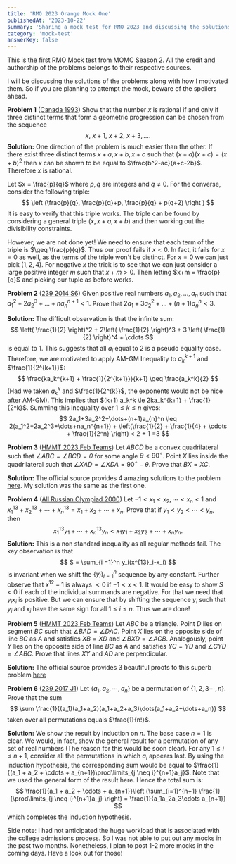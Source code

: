 ```yaml
--- 
title: 'RMO 2023 Orange Mock One'
publishedAt: '2023-10-22'
summary: 'Sharing a mock test for RMO 2023 and discussing the solutions of the problems'
category: 'mock-test'
answerKey: false
---
```


This is the first RMO Mock test from MOMC Season 2. All the credit and authorship of the problems belongs to their respective sources.

I will be discussing the solutions of the problems along with how I motivated them. So if you are planning to attempt the mock, beware of the spoilers ahead.

**Problem 1** ([Canada 1993](https://artofproblemsolving.com/community/c6h130190p738056)) Show that the number $x$ is rational if and only if three distinct terms that form a geometric progression can be chosen from the sequence
$$
x, ~ x+1, ~ x+2,~ x+3,\ldots . 
$$
**Solution:** One direction of the problem is much easier than the other. If there exist three distinct terms $x+a,x+b,x+c$ such that $(x+a)(x+c) = (x+b)^2$ then $x$ can be shown to be equal to $\frac{b^2-ac}{a+c-2b}$. Therefore $x$ is rational. 

Let $x = \frac{p}{q}$ where $p,q$ are integers and $q \neq 0$. For the converse, consider the following triple: 
$$
\left (\frac{p}{q}, \frac{p}{q}+p, \frac{p}{q} + p(q+2) \right ) 
$$
It is easy to verify that this triple works. The triple can be found by considering a general triple $(x,x+a,x+b)$ and then working out the divisibility constraints.

However, we are not done yet! We need to ensure that each term of the triple is $\geq \frac{p}{q}$. Thus our proof fails if $x<0$. In fact, it fails for $x = 0$ as well, as the terms of the triple won't be distinct. For $x = 0$ we can just pick $(1,2,4)$. For negative $x$ the trick is to see that we can just consider a large positive integer $m$ such that $x+m > 0$. Then letting $x+m = \frac{p}{q}$ and picking our tuple as before works.


**Problem 2** ([239 2014 S6](https://artofproblemsolving.com/community/c6h2131168p15577041)) Given positive real numbers $a_1,a_2,\dots,a_n$ such that $a_1^2+2a_2^3+\dots+na_n^{n+1} <1.$ Prove that $2a_1+3a_2^2+\dots+(n+1)a_{n}^n <3.$

**Solution:** The difficult observation is that the infinite sum:
$$
\left( \frac{1}{2} \right)^2 + 2\left( \frac{1}{2} \right)^3 + 3 \left( \frac{1}{2} \right)^4 + \cdots
$$
is equal to $1$. This suggests that all $a_i$ equal to $2$ is a pseudo equality case. Therefore, we are motivated to apply AM-GM Inequality to $a_k^{k+1}$ and $\frac{1}{2^{k+1}}$:
$$ 
\frac{ka_k^{k+1} + \frac{1}{2^{k+1}}}{k+1} \geq \frac{a_k^k}{2}
$$
(Had we taken $a_k^k$ and $\frac{1}{2^{k}}$, the exponents would not be nice after AM-GM). This implies that $(k+1) a_k^k  \le 2ka_k^{k+1} + \frac{1}{2^k}$. Summing this inequality over $1 \leq k \leq n$ gives:
$$
2a_1+3a_2^2+\dots+(n+1)a_{n}^n \leq 2(a_1^2+2a_2^3+\dots+na_n^{n+1}) + \left(\frac{1}{2} + \frac{1}{4} + \cdots + \frac{1}{2^n} \right) < 2 + 1 =3
$$


**Problem 3** ([HMMT 2023 Feb Teams](https://hmmt-archive.s3.amazonaws.com/tournaments/2023/feb/team/problems.pdf)) Let $A B C D$ be a convex quadrilateral such that $\angle A B C=\angle B C D=\theta$ for some angle $\theta<90^{\circ}$. Point $X$ lies inside the quadrilateral such that $\angle X A D=\angle X D A=90^{\circ}-\theta$. Prove that $B X=X C$.

**Solution:** The official source provides 4 amazing solutions to the problem [here](https://hmmt-archive.s3.amazonaws.com/tournaments/2023/feb/team/solutions.pdf). My solution was the same as the first one.


**Problem 4** ([All Russian Olympiad 2000](https://artofproblemsolving.com/community/c6h514293p2889231)) Let $-1 < x_1 < x_2 , \cdots < x_n < 1$ and $x_1^{13} + x_2^{13} + \cdots + x_n^{13} = x_1 + x_2 + \cdots + x_n$. Prove that if $y_1 < y_2 < \cdots < y_n$, then $$
x_1^{13}y_1 + \cdots + x_n^{13}y_n < x_1y_1 + x_2y_2 + \cdots + x_ny_n. 
$$
**Solution:** This is a non standard inequality as all regular methods fail. The key observation is that $$
S = \sum_{i =1}^n y_i(x^{13}_i-x_i)
$$is invariant when we shift the $\{y_i\}_{i=1}^n$ sequence by any constant. Further observe that $x^{12} - 1$ is always $<0$ if $-1 < x < 1$. It would be easy to show $S< 0$ if each of the individual summands are negative. For that we need that $y_ix_i$ is positive. But we can ensure that by shifting the sequence $y_i$ such that $y_i$ and $x_i$ have the same sign for all $1 \leq i \leq n$. Thus we are done!


**Problem 5** ([HMMT 2023 Feb Teams](https://hmmt-archive.s3.amazonaws.com/tournaments/2023/feb/team/problems.pdf)) Let $A B C$ be a triangle. Point $D$ lies on segment $B C$ such that $\angle B A D=\angle D A C$. Point $X$ lies on the opposite side of line $B C$ as $A$ and satisfies $X B=X D$ and $\angle B X D=\angle A C B$. Analogously, point $Y$ lies on the opposite side of line $B C$ as $A$ and satisfies $Y C=Y D$ and $\angle C Y D=\angle A B C$. Prove that lines $X Y$ and $A D$ are perpendicular.

**Solution:** The official source provides $3$ beautiful proofs to this superb problem [here](https://hmmt-archive.s3.amazonaws.com/tournaments/2023/feb/team/solutions.pdf)


**Problem 6** ([239 2017 J1](https://artofproblemsolving.com/community/c6h2128763p15542982)) Let $\{a_1,a_2, \cdots, a_n\}$ be a permutation of $\{1,2,3 \cdots,n \}$. Prove that the sum
$$
\sum \frac{1}{(a_1)(a_1+a_2)(a_1+a_2+a_3)\dots(a_1+a_2+\dots+a_n)}
$$
taken over all permutations equals $\frac{1}{n!}$.

**Solution:** We show the result by induction on $n$. The base case $n=1$ is clear. We would, in fact, show the general result for a permutation of any set of real numbers (The reason for this would be soon clear). For any $1 \leq i  \leq n+1$, consider all the permutations in which $a_i$ appears last. By using the induction hypothesis, the corresponding sum would be equal to $\frac{1}{(a_1 + a_2 + \cdots + a_{n+1})\prod\limits_{j \neq i}^{n+1}a_j}$. Note that we used the general form of the result here. Hence the total sum is:
$$
\frac{1}{a_1 + a_2 + \cdots + a_{n+1}}\left (\sum_{i=1}^{n+1} \frac{1}{\prod\limits_{j \neq i}^{n+1}a_j}  \right) = \frac{1}{a_1a_2a_3\cdots a_{n+1}}
$$
which completes the induction hypothesis.

Side note: I had not anticipated the huge workload that is associated with the college admissions process. So I was not able to put out any mocks in the past two months. Nonetheless, I plan to post 1-2 more mocks in the coming days. Have a look out for those!